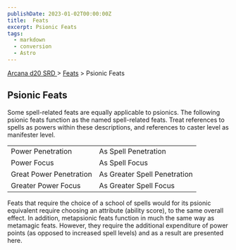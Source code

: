 ```yaml
---
publishDate: 2023-01-02T00:00:00Z
title:  Feats
excerpt: Psionic Feats
tags:
  - markdown
  - conversion
  - Astro
---
```


[ Arcana d20 SRD ](/#arcanaD20) > [ Feats](arcana-d20-srd-feats-index) > Psionic Feats

##  Psionic Feats

Some spell-related feats are equally applicable to psionics. The following
psionic feats function as the named spell-related feats. Treat references to
spells as powers within these descriptions, and references to caster level as
manifester level.


<table> <tr> <td> Power Penetration </td> <td> As Spell Penetration </td> </tr> <tr class="shaded"> <td> Power Focus </td> <td> As Spell Focus </td> </tr> <tr> <td> Great Power Penetration </td> <td> As Greater Spell Penetration </td> </tr> <tr class="shaded"> <td> Greater Power Focus </td> <td> As Greater Spell Focus </td> </tr> </table>


Feats that require the choice of a school of spells would for its psionic
equivalent require choosing an attribute (ability score), to the same overall
effect. In addition, metapsionic feats function in much the same way as
metamagic feats. However, they require the additional expenditure of power
points (as opposed to increased spell levels) and as a result are presented
here.

